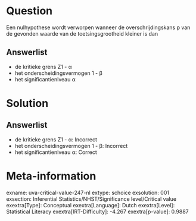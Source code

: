 Question
========

Een nulhypothese wordt verworpen wanneer de overschrijdingskans p van de
gevonden waarde van de toetsingsgrootheid kleiner is dan

Answerlist
----------

* de kritieke grens Z1 - α
* het onderscheidingsvermogen 1 - β
* het significantieniveau α

Solution
========

Answerlist
----------

* de kritieke grens Z1 - α: Incorrect
* het onderscheidingsvermogen 1 - β: Incorrect
* het significantieniveau α: Correct

Meta-information
================
exname: uva-critical-value-247-nl
extype: schoice
exsolution: 001
exsection: Inferential Statistics/NHST/Significance level/Critical value
exextra[Type]: Conceptual
exextra[Language]: Dutch
exextra[Level]: Statistical Literacy
exextra[IRT-Difficulty]: -4.267
exextra[p-value]: 0.9887
